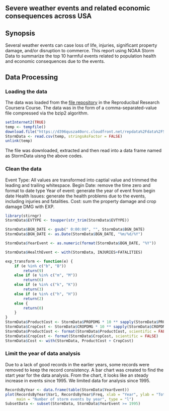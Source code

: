 ## Severe weather events and related economic consequences across USA



## Synopsis
Several weather events can case loss of life, injuries, significant property damage, and/or disruption to commerce. This report using NOAA Storm Data to summarize the top 10 harmful events related to population health and economic consequences due to the events.


## Data Processing
### Loading the data
The data was loaded from the [file repository](https://d396qusza40orc.cloudfront.net/repdata%2Fdata%2FStormData.csv.bz2) in the Reproducibal Research Coursera Course. The data was in the form of a comma-separated-value file compressed via the bzip2 algorithm.

```r
setInternet2(TRUE)
temp <- tempfile()
download.file("https://d396qusza40orc.cloudfront.net/repdata%2Fdata%2FStormData.csv.bz2", temp) 
StormData <- read.csv(temp, stringsAsFactor = FALSE)
unlink(temp)
```

The file was downloaded, extracted and then read into a data frame named as StormData uisng the above codes.

### Clean the data 
Event Type: All values are transformed into captial value and trimmed the leading and trailing whitespace.
Begin Date: remove the time zero and format to date type
Year of event: generate the year of event from begin date
Health Issues: generate the health problems due to the events, including injuries and fatalities. 
Cost: sum the property damage and crop damage DMG with EXP.


```r
library(stirngr)
StormData$EVTYPE <- toupper(str_trim(StormData$EVTYPE))

StormData$BGN_DATE <- gsub(" 0:00:00", "", StormData$BGN_DATE)
StormData$BGN_DATE <- as.Date(StormData$BGN_DATE, "%m/%d/%Y")

StormData$YearEvent <- as.numeric(format(StormData$BGN_DATE, "%Y"))

StormData$HealthEvent <- with(StormData, INJURIES+FATALITIES)

exp_transform <- function(e) {
    if (e %in% c("b", "B"))
        return(9)
    else if (e %in% c("m", "M"))
        return(6)
    else if (e %in% c("k", "K"))
        return(3)
    else if (e %in% c("h", "H"))
        return(2)
    else {
        return(0)
    }
} 
StormData$ProductCost <- StormData$PROPDMG * 10 ** sapply(StormData$PROPDMGEXP, FUN = exp_transform)
StormData$CropCost <- StormData$CROPDMG * 10 ** sapply(StormData$CROPDMGEXP, FUN = exp_transform)
StormData$ProductCost <- format(StormData$ProductCost, scientific = FALSE)
StormData$CropCost <- format(StormData$CropCost, scientific = FALSE)
StormData$Cost <- with(StormData, ProductCost + CropCost)
```

### Limit the year of data analysis
Due to a lack of good records in the earlier years, some records were removed to keep the record consistency. A bar chart was created to find the start year for the data analysis.
From the chart, it looks like an steady increase in events since 1995. We limited data for analysis since 1995.

```r
RecordsByYear <- data.frame(table(StormData$YearEvent))
plot(RecordsByYear$Var1, RecordsByYear$Freq, xlab = "Year", ylab = "Total Events", 
     main = "Number of storm events by year", type = "l")
SubsetData <- subset(StormData, StormData$YearEvent >= 1995)
```


